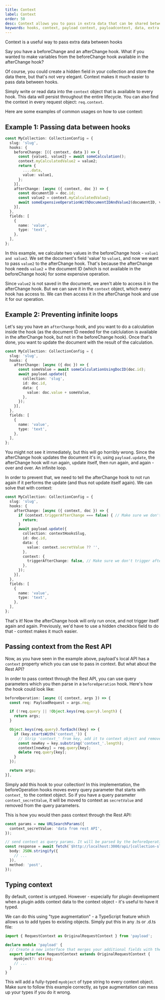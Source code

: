 ```yaml
---
title: Context
label: Context
order: 50
desc: Context allows you to pass in extra data that can be shared between hooks
keywords: hooks, context, payload context, payloadcontext, data, extra data, shared data, shared, extra
---
```


<Banner type="info">
	Context is a useful way to pass extra data between hooks
</Banner>

Say you have a beforeChange and an afterChange hook. What if you wanted to make variables from the beforeChange hook available in the afterChange hook?

Of course, you could create a hidden field in your collection and store the data there, but that's not very elegant. Context makes it much easier to pass data between hooks.

Simply write or read data into the `context` object that is available to every hook. This data will persist throughout the entire lifecycle. You can also find the context in every request object: `req.context`.

Here are some examples of common usages on how to use context:

## Example 1: Passing data between hooks

```ts
const MyCollection: CollectionConfig = {
  slug: 'slug',
  hooks: {
    beforeChange: [({ context, data }) => {
      const {value1, value2} = await someCalculation();
      context.myCalculatedValue2 = value2;
      return {
        ....data,
        value: value1,
      };
    }],
    afterChange: [async ({ context, doc }) => {
      const documentID = doc.id;
      const value2 = context.myCalculatedValue2;
      await someExpensiveOperationWithDocumentIDAndValue2(documentID, value2);
    }],
  },
  fields: [
    {
      name: 'value',
      type: 'text',
    },
  ],
};
```

In this example, we calculate two values in the beforeChange hook - `value1` `and value2`. We set the document's field 'value' to `value1`, and now we want to pass `value2` to the afterChange hook.
That's because the afterChange hook needs `value2` + the document ID (which is not available in the beforeChange hook) for some expensive operation.

Since `value2` is not saved in the document, we aren't able to access it in the afterChange hook. But we can save it in the `context` object, which every hook has access to. We can then access it in the afterChange hook and use it for our operation.

## Example 2: Preventing infinite loops

Let's say you have an `afterChange` hook, and you want to do a calculation inside the hook (as the document ID needed for the calclulation is available in the afterChange hook, but not in the beforeChange hook). Once that's done, you want to update the document with the result of the calculation.

```ts
const MyCollection: CollectionConfig = {
  slug: 'slug',
  hooks: {
    afterChange: [async ({ doc }) => {
      const someValue = await someCalculationUsingDocID(doc.id);
      await payload.update({
        collection: 'slug',
        id: doc.id,
        data: {
          value: doc.value + someValue,
        },
      });
    }],
  },
  fields: [
    {
      name: 'value',
      type: 'text',
    },
  ],
};
```

You might not see it immediately, but this will go horribly wrong. Since the afterChange hook updates the document it's in, using `payload.update`, the afterChange hook will run again, update itself, then run again, and again - over and over. An infinite loop.

In order to prevent that, we need to tell the afterChange hook to not run again if it performs the update (and thus not update itself again). We can solve that with context:

```ts
const MyCollection: CollectionConfig = {
  slug: 'slug',
  hooks: {
    afterChange: [async ({ context, doc }) => {
      if (context.triggerAfterChange === false) { // Make sure we don't trigger afterChange again and again in an infinite loop
        return;
      }
      await payload.update({
        collection: contextHooksSlug,
        id: doc.id,
        data: {
          value: context.secretValue ?? '',
        },
        context: {
          triggerAfterChange: false, // Make sure we don't trigger afterChange again and again in an infinite loop.
        },
      });
    }],
  },
  fields: [
    {
      name: 'value',
      type: 'text',
    },
  ],
};
```

That's it! Now the afterChange hook will only run once, and not trigger itself again and again. Previously, we'd have to use a hidden checkbox field to do that - context makes it much easier.

## Passing context from the Rest API

Now, as you have seen in the example above, payload's local API has a `context` property which you can use to pass in context. But what about the Rest API?

In order to pass context through the Rest API, you can use query parameters which you then parse in a `beforeOperation` hook. Here's how the hook could look like:

```ts
beforeOperation: [async ({ context, args }) => {
  const req: PayloadRequest = args.req;

  if (!req.query || !Object.keys(req.query).length) {
    return args;
  }

  Object.keys(req.query).forEach((key) => {
    if (key.startsWith('context_')) {
      // Strip 'context_' from key, add it to context object and remove it from query params
      const newKey = key.substring('context_'.length);
      context[newKey] = req.query[key];
      delete req.query[key];
    }
  });

  return args;
}],
```

Simply add this hook to your collection! In this implementation, the beforeOperation hooks moves every query parameter that starts with `context_` to the context object. So if you have a query parameter `context_secretValue`, it will be moved to context as `secretValue` and removed from the query parameters.

This is how you would then pass context through the Rest API:

```ts
const params = new URLSearchParams({
  context_secretValue: 'data from rest API',
});

// send context as query params. It will be parsed by the beforeOperation hook
const response = await fetch(`$http://localhost:3000/api/[collection-slug]?${params.toString()}`, {
  body: JSON.stringify({
    // ...
  }),
  method: 'post',
});
```

## Typing context

By default, context is untyped. However - especially for plugin development when a plugin adds context data to the context object - it's useful to have it typed.

We can do this using "type augmentation" - a TypeScript feature which allows us to add types to existing objects. Simply put this in any .ts or .d.ts file:

```ts
import { RequestContext as OriginalRequestContext } from 'payload';

declare module 'payload' {
  // Create a new interface that merges your additional fields with the original one
  export interface RequestContext extends OriginalRequestContext {
    myobject?: string;
    // ...
  }
}
```

This will add a fully-typed `myobject` of type string to every context object. Make sure to follow this example correctly, as type augmentation can mess up your types if you do it wrong.
